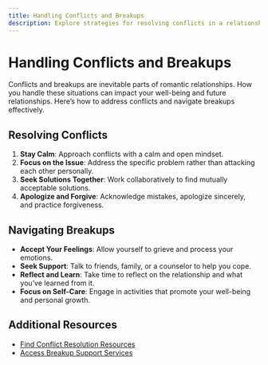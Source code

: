 ```yaml
---
title: Handling Conflicts and Breakups
description: Explore strategies for resolving conflicts in a relationship and managing the challenges of a breakup.
---
```


# Handling Conflicts and Breakups

Conflicts and breakups are inevitable parts of romantic relationships. How you handle these situations can impact your well-being and future relationships. Here’s how to address conflicts and navigate breakups effectively.

## Resolving Conflicts

1. **Stay Calm**: Approach conflicts with a calm and open mindset.
2. **Focus on the Issue**: Address the specific problem rather than attacking each other personally.
3. **Seek Solutions Together**: Work collaboratively to find mutually acceptable solutions.
4. **Apologize and Forgive**: Acknowledge mistakes, apologize sincerely, and practice forgiveness.

## Navigating Breakups

- **Accept Your Feelings**: Allow yourself to grieve and process your emotions.
- **Seek Support**: Talk to friends, family, or a counselor to help you cope.
- **Reflect and Learn**: Take time to reflect on the relationship and what you’ve learned from it.
- **Focus on Self-Care**: Engage in activities that promote your well-being and personal growth.

## Additional Resources

- [Find Conflict Resolution Resources](/resources/conflict-resolution)
- [Access Breakup Support Services](/resources/breakup-support)
